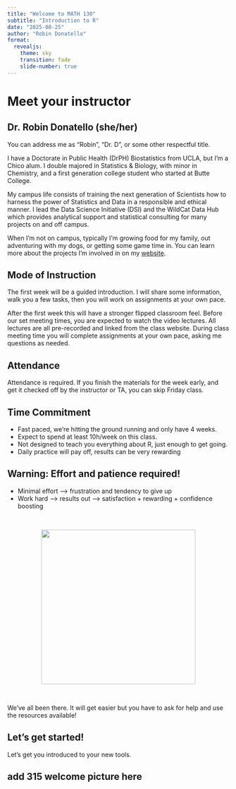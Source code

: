 ```yaml
---
title: "Welcome to MATH 130"
subtitle: "Introduction to R"
date: "2025-08-25"
author: "Robin Donatello"
format: 
  revealjs:
    theme: sky
    transition: fade
    slide-number: true
---
```


# Meet your instructor {background-image="../images/Zombatar.jpg" background-size="200px" background-position="45% 25%"}

## Dr. Robin Donatello (she/her) {.smaller}

You can address me as "Robin", "Dr. D", or some other respectful title.

I have a Doctorate in Public Health (DrPH) Biostatistics from UCLA, but I'm a Chico alum. I double majored in Statistics & Biology, with minor in Chemistry, and a first generation college student who started at Butte College.

My campus life consists of training the next generation of Scientists how to harness the power of Statistics and Data in a responsible and ethical manner. I lead the Data Science Initiative (DSI) and the WildCat Data Hub which provides analytical support and statistical consulting for many projects on and off campus.

When I'm not on campus, typically I'm growing food for my family, out adventuring with my dogs, or getting some game time in. You can learn more about the projects I'm involved in on my [website](http://www.norcalbiostat.com/).

## Mode of Instruction

The first week will be a guided introduction. I will share some information, walk you a few tasks, then you will work on assignments at your own pace. 

After the first week this will have a stronger flipped classroom feel. Before our set meeting times, you are expected to watch the video lectures. All lectures are all pre-recorded and linked from the class website. During class meeting time you will complete assignments at your own pace, asking me  questions as needed.

::: {.callout-danger}
## Attendance
Attendance is required. If you finish the materials for the week early, and get it checked off by the instructor or TA, you can skip Friday class. 
:::


## Time Commitment

-   Fast paced, we're hitting the ground running and only have 4 weeks.
-   Expect to spend at least 10h/week on this class.
-   Not designed to teach you everything about R, just enough to get going.
-   Daily practice will pay off, results can be very rewarding

## Warning: Effort and patience required!

-   Minimal effort --\> frustration and tendency to give up
-   Work hard --\> results out --\> satisfaction + rewarding + confidence boosting

<br>

<center><img src="../static/img/hard.JPG" width="350px"/></center>

<br>

We've all been there. It will get easier but you have to ask for help and use the resources available!

## Let's get started!

Let's get you introduced to your new tools. 

::: {.callout-danger}
## add 315 welcome picture here
:::
